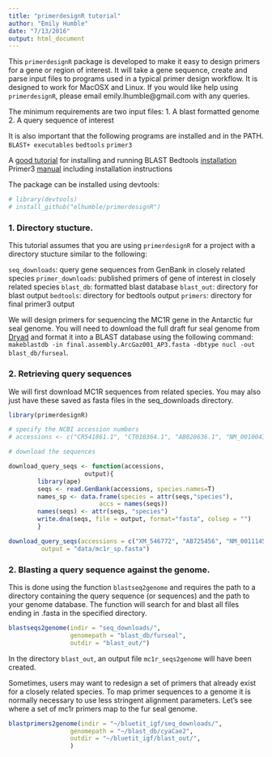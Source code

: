 ```yaml
---
title: "primerdesignR tutorial"
author: "Emily Humble"
date: "7/13/2016"
output: html_document
---
```


This `primerdesignR` package is developed to make it easy to design primers for a gene or region of interest. It will take a gene sequence, create and parse input files to programs used in a typical primer design workflow. It is designed to work for MacOSX and Linux. If you would like help using `primerdesignR`, please email emily.lhumble@gmail.com with any queries.

The minimum requirements are two input files:
1. A blast formatted genome 
2. A query sequence of interest 

It is also important that the following programs are installed and in the PATH.
`BLAST+ executables` 
`bedtools` 
`primer3` 

A [good tutorial](http://sfg.stanford.edu/BLAST.html) for installing and running BLAST
Bedtools [installation](http://bedtools.readthedocs.io/en/latest/content/installation.html)
Primer3 [manual](http://primer3.sourceforge.net/primer3_manual.htm#installMac) including installation instructions

The package can be installed using devtools:

```r
# library(devtools)
# install_github("elhumble/primerdesignR")
```

### 1. Directory stucture.

This tutorial assumes that you are using `primerdesignR` for a project with a directory stucture similar to the following:

`seq_downloads`: query gene sequences from GenBank in closely related species
`primer_downloads`: published primers of gene of interest in closely related species
`blast_db`: formatted blast database
`blast_out`: directory for blast output
`bedtools`: directory for bedtools output
`primers`: directory for final primer3 output

We will design primers for sequencing the MC1R gene in the Antarctic fur seal genome. You will need to download the full draft fur seal genome from [Dryad](http://datadryad.org/resource/doi:10.5061/dryad.8kn8c) and format it into a BLAST database using the following command: `makeblastdb -in final.assembly.ArcGaz001_AP3.fasta -dbtype nucl -out blast_db/furseal`.

### 2. Retrieving query sequences

We will first download MC1R sequences from related species. You may also just have these saved as fasta files in the seq_downloads directory.

```r
library(primerdesignR)

# specify the NCBI accession numbers
# accessions <- c("CR541861.1", "CT010364.1", "AB028636.1", "NM_001004384.2", "XR_001521658.1", "XM_002199813.3")

# download the sequences

download_query_seqs <- function(accessions,
                     output){
        library(ape)
        seqs <- read.GenBank(accessions, species.names=T)
        names_sp <- data.frame(species = attr(seqs,"species"),
                         accs = names(seqs))
        names(seqs) <- attr(seqs, "species")
        write.dna(seqs, file = output, format="fasta", colsep = "")
        }

download_query_seqs(accessions = c("XM_546772", "AB725456", "NM_001114534", "JN575070"), 
         output = "data/mc1r_sp.fasta")

```

### 2. Blasting a query sequence against the genome.

This is done using the function `blastseq2genome` and requires the path to a directory containing the query sequence (or sequences) and the path to your genome database. The function will search for and blast all files ending in .fasta in the specified directory.

```r

blastseqs2genome(indir = "seq_downloads/", 
                 genomepath = "blast_db/furseal", 
                 outdir = "blast_out/")

```

In the directory `blast_out`, an output file `mc1r_seqs2genome` will have been created.

Sometimes, users may want to redesign a set of primers that already exist for a closely related species. To map primer sequences to a genome it is normally necessary to use less stringent alignment parameters. Let's see where a set of mc1r primers map to the fur seal genome.

```r

blastprimers2genome(indir = "~/bluetit_igf/seq_downloads/", 
                 genomepath = "~/blast_db/cyaCae2", 
                 outdir = "~/bluetit_igf/blast_out/",
                 )


```


